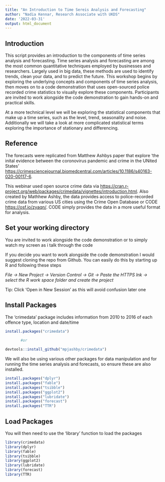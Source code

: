 ```yaml
---
title: "An Introduction to Time Sereis Analysis and Forecasting"
author: "Nadia Kennar, Research Associate with UKDS"
date: '2022-03-31'
output: html_document
---
```



## Introduction 

This script provides an introduction to the components of time series analysis and forecasting. Time series analysis and forecasting are among the most common quantitative techniques employed by businesses and researchers. Largely used in big data, these methods are used to identify trends, clean your data, and to predict the future. This workshop begins by exploring the underlying concepts and components of time series analysis, then moves on to a code demonstration that uses open-sourced police recorded crime statistics to visually explore these components. Participants are invited to work alongside the code demonstration to gain hands-on and practical skills.

At a more technical level we will be exploring the statistical components that make up a time series, such as the level, trend, seasonality and noise. 
Additionally we will take a look at more complicated statistical terms exploring the importance of stationary and differencing.




## Reference 


The forecasts were replicated from Matthew Ashbys paper that explore 'the inital evidence between the coronovirus pandemic and crime in the UNited States' <https://crimesciencejournal.biomedcentral.com/articles/10.1186/s40163-020-00117-6>. 


This webinar used  open source crime data via <https://cran.r-project.org/web/packages/crimedata/vignettes/introduction.html>. Also created by Mathhew Ashby, the data provides access to police-recorded crime data from various US cities using the Crime Open Database or CODE <https://osf.io/zyaqn/>. CODE simply provides the data in a more useful format for analysis. 



## Set your working directory 

You are invited to work alongside the code demonstration or to simply watch my screen as i talk through the code

If you decide you want to work alongside the code demonstration I would suggest cloning the repo from Github. You can easily do this by starting up R and following these steps 

*File -> New Project -> Version Control -> Git -> Paste the HTTPS lnk -> select the R work space folder and create the project*


Tip: Click 'Open in New Session' as this will avoid confusion later one




## Install Packages

The 'crimedata' package includes information from 2010 to 2016 of each offence type, location and date/time


```r
install.packages("crimedata")
    
       #or 

devtools::install_github("mpjashby/crimedata")

```


We will also be using various other packages for data manipulation and for running the time series analysis and forecasts, so ensure these are also installed.



```r
install.packages("dplyr")
install.packages("fable")
install.packages("tsibble")
install.packages("ggplot2")
install.packages("lubridate")
install.packages("forecast")
install.packages("TTR")
```





## Load Packages 

You will then need to use the 'library' function to load the packages


```r
library(crimedata)
library(dplyr)
library(fable)
library(tsibble)
library(ggplot2)
library(lubridate)
library(forecast)
library(TTR)

```









